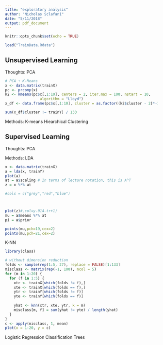 ```yaml
---
title: "exploratory analysis"
author: "Nicholas Sclafani"
date: "5/11/2018"
output: pdf_document
---
```


```r
knitr::opts_chunk$set(echo = TRUE)
```

```r
load("TrainData.Rdata")
```

## Unsupervised Learning

Thoughts: 
  PCA 
  
```r
# PCA + K-Means
x <- data.matrix(trainX)
pc <- prcomp(x)
k2 <- kmeans(pc$x[,1:10], centers = 2, iter.max = 100, nstart = 10, 
                algorithm = "Lloyd")
x_df <- data.frame(pc$x[,1:10], cluster = as.factor((k2$cluster - 2)*-1))

sum(x_df$cluster != trainY) / 133
```
  
Methods:
  K-means 
  Hiearchical Clustering 
  
## Supervised Learning

Thoughts:
  PCA
  
Methods:
  LDA
```r
x <- data.matrix(trainX)
a = lda(x, trainY)
plot(a)
at = a$scaling # In terms of lecture notation, this is A^T 
z = x %*% at

#cols = c("grey","red","blue")



plot(z)#,col=y.014.tr+1)
mu = a$means %*% at
pi = a$prior

points(mu,pch=19,cex=2)
points(mu,pch=21,cex=2)
```
  K-NN
  
```r
library(class)

# without dimension reduction
folds <- sample(rep(1:5, 27), replace = FALSE)[1:133]
misclass <- matrix(rep(-1, 100), ncol = 5)
for (m in 1:20) {
  for (f in 1:5) {
    xtr <- trainX[which(folds != f),]
    xte <- trainX[which(folds == f),] 
    ytr <- trainY[which(folds != f)]
    yte <- trainY[which(folds == f)]
    
    yhat <- knn(xtr, xte, ytr, k = m)
    misclass[m, f] = sum(yhat != yte) / length(yhat)
  }
}
c <- apply(misclass, 1, mean)
plot(x = 1:20, y = c)
```
  Logistic Regression
  Classification Trees
  
  